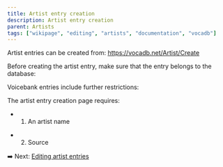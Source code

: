 ---
title: Artist entry creation
description: Artist entry creation
parent: Artists
tags: ["wikipage", "editing", "artists", "documentation", "vocadb"]
---


<Navigation />

Artist entries can be created from: https://vocadb.net/Artist/Create

Before creating the artist entry, make sure that the entry belongs to the database:

<RuleEmbed ruleId={69} />
<RuleEmbed ruleId={70} />
<RuleEmbed ruleId={72} />

Voicebank entries include further restrictions:

<RuleEmbed ruleId={73} />
<RuleEmbed ruleId={74} />

The artist entry creation page requires:

- 1) An artist name

<RuleEmbed ruleId={7} />
<RuleEmbed ruleId={8} />

<RuleEmbed ruleId={76} />
<RuleEmbed ruleId={77} />
<RuleEmbed ruleId={65} />
<RuleEmbed ruleId={88} />
<RuleEmbed ruleId={83} />
<RuleEmbed ruleId={80} />

- 2) Source

<RuleEmbed ruleId={71} />

➡️ Next: [Editing artist entries](/docs/artist-entry-editing)

